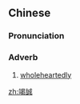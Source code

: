 {{also|竭诚}}
==Chinese==
{{zh-forms|s=竭诚}}

===Pronunciation===
{{zh-pron
|m=jiéchéng
|cat=adv
}}

===Adverb===
{{zh-adv}}

# [[wholeheartedly]]

[[zh:竭誠]]